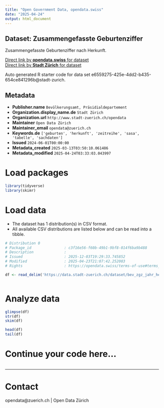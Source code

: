 ```yaml
---
title: "Open Government Data, opendata.swiss"
date: "2025-04-24"
output: html_document
---
```


## Dataset: Zusammengefasste Geburtenziffer


Zusammengefasste Geburtenziffer nach Herkunft.


[Direct link by **opendata.swiss** for dataset](https://opendata.swiss/de/dataset/zusammengefasste-geburtenziffer)<br>
[Direct link by **Stadt Zürich** for dataset](https://data.stadt-zuerich.ch/dataset/bev_zgz_jahr_herkunft_od4118)

Auto generated R starter code for data set e6559275-425e-4dd2-b435-654ce841296b@stadt-zurich.

## Metadata

- **Publisher.name** `Bevölkerungsamt, Präsidialdepartement`
- **Organization.display_name.de** `Stadt Zürich`
- **Organization.url** `http://www.stadt-zuerich.ch/opendata`
- **Maintainer** `Open Data Zürich`
- **Maintainer_email** `opendata@zuerich.ch`
- **Keywords.de** `['geburten', 'herkunft', 'zeitreihe', 'sasa', 'tabelle', 'sachdaten']`
- **Issued** `2024-06-01T00:00:00`
- **Metadata_created** `2025-03-13T03:50:10.061486`
- **Metadata_modified** `2025-04-24T03:33:03.043997`


# Load packages

```r

library(tidyverse)
library(skimr)

```

# Load data

-   The dataset has 1 distribution(s) in CSV format.
-   All available CSV distributions are listed below and can be read into a tibble.

```r

# Distribution 0
# Package_id               : c3f16e56-f60b-49b1-9bf8-014f6ba9b488
# Description              : 
# Issued                   : 2025-12-03T19:29:33.745852
# Modified                 : 2025-04-23T21:07:42.252003
# Rights                   : https://opendata.swiss/terms-of-use#terms_open

df <- read_delim('https://data.stadt-zuerich.ch/dataset/bev_zgz_jahr_herkunft_od4118/download/BEV411OD4118.csv')



```

# Analyze data

```r

glimpse(df)
str(df)
skim(df)

head(df)
tail(df)

```

# Continue your code here...

```r

```

------------------------------------------------------------------------

# Contact

opendata@zuerich.ch | Open Data Zürich
